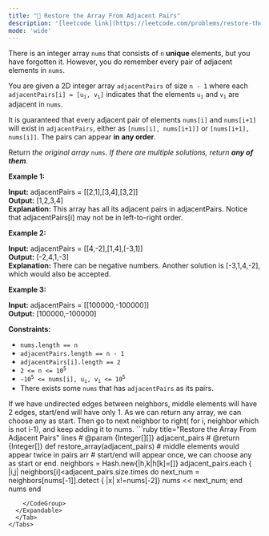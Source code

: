 ```yaml
---
title: "🧀 Restore the Array From Adjacent Pairs"
description: '[leetcode link](https://leetcode.com/problems/restore-the-array-from-adjacent-pairs/description/)'
mode: 'wide'
---
```

<Tabs>
  <Tab title="Question" icon="circle-question" iconType="regular">
    <Card>
      <p>There is an integer array <code>nums</code> that consists of <code>n</code> <strong>unique </strong>elements, but you have forgotten it. However, you do remember every pair of adjacent elements in <code>nums</code>.</p>  <p>You are given a 2D integer array <code>adjacentPairs</code> of size <code>n - 1</code> where each <code>adjacentPairs[i] = [u<sub>i</sub>, v<sub>i</sub>]</code> indicates that the elements <code>u<sub>i</sub></code> and <code>v<sub>i</sub></code> are adjacent in <code>nums</code>.</p>  <p>It is guaranteed that every adjacent pair of elements <code>nums[i]</code> and <code>nums[i+1]</code> will exist in <code>adjacentPairs</code>, either as <code>[nums[i], nums[i+1]]</code> or <code>[nums[i+1], nums[i]]</code>. The pairs can appear <strong>in any order</strong>.</p>  <p>Return <em>the original array </em><code>nums</code><em>. If there are multiple solutions, return <strong>any of them</strong></em>.</p>   <p><strong class="example">Example 1:</strong></p>   <strong>Input:</strong> adjacentPairs = [[2,1],[3,4],[3,2]] <br/> <strong>Output:</strong> [1,2,3,4] <br/> <strong>Explanation:</strong> This array has all its adjacent pairs in adjacentPairs. Notice that adjacentPairs[i] may not be in left-to-right order.   <p><strong class="example">Example 2:</strong></p>   <strong>Input:</strong> adjacentPairs = [[4,-2],[1,4],[-3,1]] <br/> <strong>Output:</strong> [-2,4,1,-3] <br/> <strong>Explanation:</strong> There can be negative numbers. Another solution is [-3,1,4,-2], which would also be accepted.   <p><strong class="example">Example 3:</strong></p>   <strong>Input:</strong> adjacentPairs = [[100000,-100000]] <br/> <strong>Output:</strong> [100000,-100000]    <p><strong>Constraints:</strong></p>  <ul>  <li><code>nums.length == n</code></li>  <li><code>adjacentPairs.length == n - 1</code></li>  <li><code>adjacentPairs[i].length == 2</code></li>  <li><code>2 &lt;= n &lt;= 10<sup>5</sup></code></li>  <li><code>-10<sup>5</sup> &lt;= nums[i], u<sub>i</sub>, v<sub>i</sub> &lt;= 10<sup>5</sup></code></li>  <li>There exists some <code>nums</code> that has <code>adjacentPairs</code> as its pairs.</li> </ul> 
    </Card>
  </Tab>
  <Tab title="Solution" icon="lightbulb" iconType="regular" >
    <Card>
      If we have undirected edges between neighbors, middle elements will have 2 edges, start/end will have only 1.
As we can return any array, we can choose any as start. Then go to next neighbor to right( for i, neighbor which is not i-1), and keep adding it to nums.
</Card>
  <Expandable title="code">
    <CodeGroup dropdown>
```ruby title="Restore the Array From Adjacent Pairs" lines
# @param {Integer[][]} adjacent_pairs
# @return {Integer[]}
def restore_array(adjacent_pairs)
  # middle elements would appear twice in pairs arr
  # start/end will appear once, we can choose any as start or end.
  neighbors = Hash.new{|h,k|h[k]=[]}
  adjacent_pairs.each { |i,j| neighbors[i]<<j; neighbors[j]<<i; }
  start = neighbors.keys.detect{|k| neighbors[k].size==1 }
  nums = [start]
  
  adjacent_pairs.size.times do
   next_num = neighbors[nums[-1]].detect { |x| x!=nums[-2]}
   nums << next_num;
  end
  nums
end
```
    </CodeGroup>
  </Expandable>
  </Tab>
</Tabs>